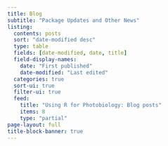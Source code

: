 ```yaml
---
title: Blog
subtitle: "Package Updates and Other News"
listing:
  contents: posts
  sort: "date-modified desc"
  type: table
  fields: [date-modified, date, title]
  field-display-names:
    date: "First published"
    date-modified: "Last edited"  
  categories: true
  sort-ui: true
  filter-ui: true
  feed: 
    title: "Using R for Photobiology: Blog posts" 
    items: 8
    type: "partial"
page-layout: full
title-block-banner: true
---
```

